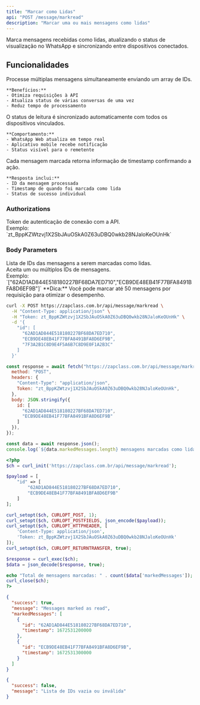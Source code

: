 ```yaml
---
title: "Marcar como Lidas"
api: "POST /message/markread"
description: "Marcar uma ou mais mensagens como lidas"
---
```


Marca mensagens recebidas como lidas, atualizando o status de visualização no WhatsApp e sincronizando entre dispositivos conectados.

## Funcionalidades

<AccordionGroup>
  <Accordion title="Marcação em Lote" icon="check-double">
    Processe múltiplas mensagens simultaneamente enviando um array de IDs.

    **Benefícios:**
    - Otimiza requisições à API
    - Atualiza status de várias conversas de uma vez
    - Reduz tempo de processamento
  </Accordion>

  <Accordion title="Sincronização Automática" icon="arrows-rotate">
    O status de leitura é sincronizado automaticamente com todos os dispositivos vinculados.

    **Comportamento:**
    - WhatsApp Web atualiza em tempo real
    - Aplicativo mobile recebe notificação
    - Status visível para o remetente
  </Accordion>

  <Accordion title="Confirmação de Leitura" icon="eye">
    Cada mensagem marcada retorna informação de timestamp confirmando a ação.

    **Resposta inclui:**
    - ID da mensagem processada
    - Timestamp de quando foi marcada como lida
    - Status de sucesso individual
  </Accordion>
</AccordionGroup>

### Authorizations

<ParamField path="token" type="string" required>
  Token de autenticação de conexão com a API. <br />
  Exemplo: `zt_BppKZWtzvj1X2SbJAuOSkA0Z63uDBQ0wkb28NJaloKeOUnHk`
</ParamField>

### Body Parameters

<ParamField path="id" type="array" required>
  Lista de IDs das mensagens a serem marcadas como lidas. <br />
  Aceita um ou múltiplos IDs de mensagens. <br />
  Exemplo: `["62AD1AD844E518180227BF68DA7ED710","ECB9DE48EB41F77BFA8491BFA8D6EF9B"]`
</ParamField>

<Tip>
  **Dica:** Você pode marcar até 50 mensagens por requisição para otimizar o desempenho.
</Tip>

<RequestExample>

```bash cURL
curl -X POST https://zapclass.com.br/api/message/markread \
  -H "Content-Type: application/json" \
  -H "Token: zt_BppKZWtzvj1X2SbJAuOSkA0Z63uDBQ0wkb28NJaloKeOUnHk" \
  -d '{
    "id": [
      "62AD1AD844E518180227BF68DA7ED710",
      "ECB9DE48EB41F77BFA8491BFA8D6EF9B",
      "7F3A2B1C8D9E4F5A6B7C8D9E0F1A2B3C"
    ]
  }'
```

```javascript JavaScript
const response = await fetch("https://zapclass.com.br/api/message/markread", {
  method: "POST",
  headers: {
    "Content-Type": "application/json",
    Token: "zt_BppKZWtzvj1X2SbJAuOSkA0Z63uDBQ0wkb28NJaloKeOUnHk",
  },
  body: JSON.stringify({
    id: [
      "62AD1AD844E518180227BF68DA7ED710",
      "ECB9DE48EB41F77BFA8491BFA8D6EF9B"
    ]
  }),
});

const data = await response.json();
console.log(`${data.markedMessages.length} mensagens marcadas como lidas`);
```

```php PHP
<?php
$ch = curl_init('https://zapclass.com.br/api/message/markread');

$payload = [
    "id" => [
        "62AD1AD844E518180227BF68DA7ED710",
        "ECB9DE48EB41F77BFA8491BFA8D6EF9B"
    ]
];

curl_setopt($ch, CURLOPT_POST, 1);
curl_setopt($ch, CURLOPT_POSTFIELDS, json_encode($payload));
curl_setopt($ch, CURLOPT_HTTPHEADER, [
    'Content-Type: application/json',
    'Token: zt_BppKZWtzvj1X2SbJAuOSkA0Z63uDBQ0wkb28NJaloKeOUnHk'
]);
curl_setopt($ch, CURLOPT_RETURNTRANSFER, true);

$response = curl_exec($ch);
$data = json_decode($response, true);

echo "Total de mensagens marcadas: " . count($data['markedMessages']);
curl_close($ch);
?>
```

</RequestExample>

<ResponseExample>

```json 200
{
  "success": true,
  "message": "Messages marked as read",
  "markedMessages": [
    {
      "id": "62AD1AD844E518180227BF68DA7ED710",
      "timestamp": 1672531200000
    },
    {
      "id": "ECB9DE48EB41F77BFA8491BFA8D6EF9B",
      "timestamp": 1672531300000
    }
  ]
}
```

```json 400
{
  "success": false,
  "message": "Lista de IDs vazia ou inválida"
}
```

</ResponseExample>
